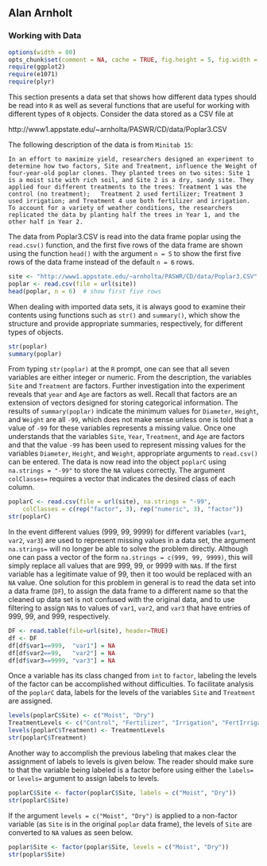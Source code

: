 ## Alan Arnholt

### Working with Data

```r
options(width = 80)
opts_chunk$set(comment = NA, cache = TRUE, fig.height = 5, fig.width = 5, message = FALSE, warning = FALSE, fig.align = 'center')
require(ggplot2)
require(e1071)
require(plyr)
```


This section presents a data set that shows how different data types should be read into `R` as well as several functions that are useful for working with different types of `R` objects.  Consider the data stored as a CSV file at

http://www1.appstate.edu/~arnholta/PASWR/CD/data/Poplar3.CSV


The following description of the data is from `Minitab 15`:

```
In an effort to maximize yield, researchers designed an experiment to determine how two factors, Site and Treatment, influence the Weight of four-year-old poplar clones. They planted trees on two sites: Site 1 is a moist site with rich soil, and Site 2 is a dry, sandy site. They applied four different treatments to the trees: Treatment 1 was the control (no treatment);   Treatment 2 used fertilizer; Treatment 3 used irrigation; and Treatment 4 use both fertilizer and irrigation. To account for a variety of weather conditions, the researchers replicated the data by planting half the trees in Year 1, and the other half in Year 2.
```

The data from Poplar3.CSV is read into the data frame poplar using the `read.csv()` function, and the first five rows of the data frame are shown using the function `head()` with the argument `n = 5` to show the first five rows of the data frame instead of the default `n = 6` rows.


```r
site <- "http://www1.appstate.edu/~arnholta/PASWR/CD/data/Poplar3.CSV"
poplar <- read.csv(file = url(site))
head(poplar, n = 6)  # show first five rows
```

When dealing with imported data sets, it is always good to examine their contents using functions such as `str()` and `summary()`, which show the structure and provide appropriate summaries, respectively, for different types of objects.

```r
str(poplar)
summary(poplar)
```

From typing `str(poplar)` at the `R` prompt, one can see that all seven variables are either integer or numeric.  From the description, the variables `Site` and `Treatment` are factors.  Further investigation into the experiment reveals that `year` and `Age` are factors as well. Recall that factors are an extension of vectors designed for storing categorical information.   The results of `summary(poplar)` indicate the minimum values for `Diameter`, `Height`, and `Weight` are all `-99`, which does not make sense unless one is told that a value of `-99` for these variables represents a missing value.  Once one understands that the variables `Site`, `Year`, `Treatment`, and `Age` are factors and that the value `-99` has been used to represent missing values for the variables `Diameter`, `Height`, and `Weight`, appropriate arguments to `read.csv()` can be entered.  The data is now read into the object `poplarC` using `na.strings = "-99"` to store the `NA` values correctly.  The argument `colClasses=` requires a vector that indicates the desired class of each column.

```r
poplarC <- read.csv(file = url(site), na.strings = "-99", 
    colClasses = c(rep("factor", 3), rep("numeric", 3), "factor"))
str(poplarC)
```

In the event different values (999, 99, 9999) for different variables (`var1`, `var2`, `var3`) are used to represent missing values in a data set, the argument `na.strings=` will no longer be able to solve the problem directly.  Although one can pass a vector of the form `na.strings = c(999, 99, 9999)`, this will simply replace all values that are 999,  99, or 9999 with `NA`s.  If the first variable has a legitimate value of 99, then it too would be replaced with an `NA` value.  One solution for this problem in general is to read the data set into a data frame (`DF`), to assign the data frame to a different name so that the cleaned up data set is not confused with the original data, and to use filtering to assign `NA`s to values of `var1`, `var2`, and `var3` that have entries of 999, 99, and 999, respectively.

```r
DF <- read.table(file=url(site), header=TRUE)
df <- DF
df[df$var1==999,  "var1"] = NA
df[df$var2==99,   "var2"] = NA
df[df$var3==9999, "var3"] = NA
```

Once a variable has its class changed from `int` to `factor`, labeling the levels of the factor can be accomplished without difficulties.  To facilitate analysis of the `poplarC` data, labels for the levels of the variables `Site` and `Treatment` are assigned.

```r
levels(poplarC$Site) <- c("Moist", "Dry")
TreatmentLevels <- c("Control", "Fertilizer", "Irrigation", "FertIrriga")
levels(poplarC$Treatment) <- TreatmentLevels
str(poplarC$Treatment)
```

Another way to accomplish the previous labeling that makes clear the assignment of labels to levels is given below.  The reader should make sure to that the variable being labeled is a factor before using either the `labels=` or `levels=` argument to assign labels to levels.

```r
poplarC$Site <- factor(poplarC$Site, labels = c("Moist", "Dry"))
str(poplarC$Site)
```

If the argument `levels = c("Moist", "Dry")` is applied to a non-factor variable (as `Site` is in the original `poplar` data frame), the levels of `Site` are converted to `NA` values as seen below.

```r
poplar$Site <- factor(poplar$Site, levels = c("Moist", "Dry"))
str(poplar$Site)
```
